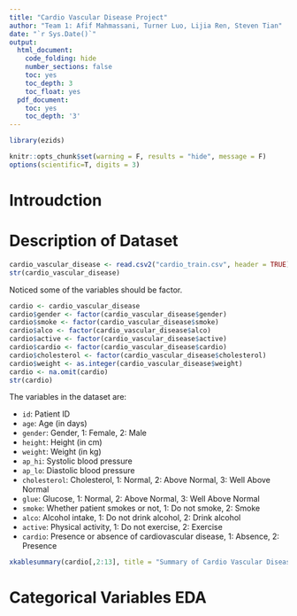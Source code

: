 ```yaml
---
title: "Cardio Vascular Disease Project"
author: "Team 1: Afif Mahmassani, Turner Luo, Lijia Ren, Steven Tian"
date: "`r Sys.Date()`"
output:
  html_document:
    code_folding: hide
    number_sections: false
    toc: yes
    toc_depth: 3
    toc_float: yes
  pdf_document:
    toc: yes
    toc_depth: '3'
---
```


```r
library(ezids)
```

```r
knitr::opts_chunk$set(warning = F, results = "hide", message = F)
options(scientific=T, digits = 3) 
```
# Introudction

# Description of Dataset  
```r
cardio_vascular_disease <- read.csv2("cardio_train.csv", header = TRUE)
str(cardio_vascular_disease)
```
Noticed some of the variables should be factor.    
```r
cardio <- cardio_vascular_disease
cardio$gender <- factor(cardio_vascular_disease$gender)
cardio$smoke <- factor(cardio_vascular_disease$smoke)
cardio$alco <- factor(cardio_vascular_disease$alco)
cardio$active <- factor(cardio_vascular_disease$active)
cardio$cardio <- factor(cardio_vascular_disease$cardio)
cardio$cholesterol <- factor(cardio_vascular_disease$cholesterol)
cardio$weight <- as.integer(cardio_vascular_disease$weight)
cardio <- na.omit(cardio)
str(cardio)
``` 
The variables in the dataset are:   

* `id`: Patient ID   
* `age`: Age (in days)
* `gender`: Gender, 1: Female, 2: Male
* `height`: Height (in cm)
* `weight`: Weight (in kg)
* `ap_hi`: Systolic blood pressure
* `ap_lo`: Diastolic blood pressure
* `cholesterol`: Cholesterol, 1: Normal, 2: Above Normal, 3: Well Above Normal
* `glue`: Glucose, 1: Normal, 2: Above Normal, 3: Well Above Normal
* `smoke`: Whether patient smokes or not, 1: Do not smoke, 2: Smoke
* `alco`: Alcohol intake, 1: Do not drink alcohol, 2: Drink alcohol
* `active`: Physical activity, 1: Do not exercise, 2: Exercise
* `cardio`: Presence or absence of cardiovascular disease, 1: Absence, 2: Presence


```r
xkablesummary(cardio[,2:13], title = "Summary of Cardio Vascular Disease Data")
```
# Categorical Variables EDA  


